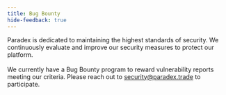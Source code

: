 ```yaml
---
title: Bug Bounty
hide-feedback: true
---
```


Paradex is dedicated to maintaining the highest standards of security. We continuously evaluate and improve our security measures to protect our platform. \
\
We currently have a Bug Bounty program to reward vulnerability reports meeting our criteria. Please reach out to [security@paradex.trade](mailto:security@paradex.trade) to participate.
